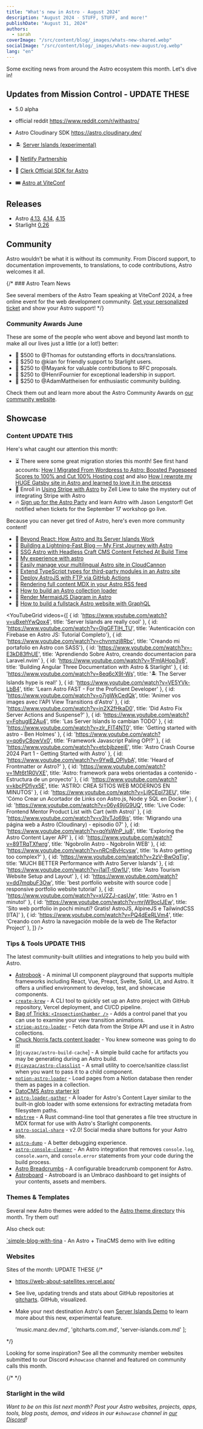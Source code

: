 ```yaml
---
title: "What's new in Astro - August 2024"
description: "August 2024 - STUFF, STUFF, and more!"
publishDate: "August 31, 2024"
authors:
  - sarah
coverImage: "/src/content/blog/_images/whats-new-shared.webp"
socialImage: "/src/content/blog/_images/whats-new-august/og.webp"
lang: "en"
---
```


Some exciting news from around the Astro ecosystem this month. Let's dive in!

## Updates from Mission Control - UPDATE THESE

- 5.0 alpha
- official reddit https://www.reddit.com/r/withastro/
- Astro Cloudinary SDK https://astro.cloudinary.dev/

- 🏝️ [Server Islands (experimental)](https://docs.astro.build/en/reference/configuration-reference/#experimentalserverislands)
- 🤝 [Netlify Partnership](https://astro.build/blog/netlify-official-deployment-partner/)
- 🔐 [Clerk Official SDK for Astro](https://clerk.com/changelog/2024-07-18-clerk-astro)
- 🎟️ [Astro at ViteConf](https://viteconf-2024.pages.dev/24/ecosystem/astro)

## Releases

- Astro [4.13](https://astro.build/blog/astro-4130/), [4.14](https://astro.build/blog/astro-4140/), [4.15](https://astro.build/blog/astro-4150/)
- Starlight [0.26](https://github.com/withastro/starlight/releases/tag/%40astrojs%2Fstarlight%400.26.0)

## Community

Astro wouldn’t be what it is without its community. From Discord support, to documentation improvements, to translations, to code contributions, Astro welcomes it all.

{/* ### Astro Team News

See several members of the Astro Team speaking at ViteConf 2024, a free online event for the web development community. [Get your personalized ticket](https://viteconf-2024.pages.dev/24/ecosystem/astro) and show your Astro support! */}

### Community Awards June

These are some of the people who went above and beyond last month to make all our lives just a little (or a lot!) better:

- 🌟 $500 to @Thomas for outstanding efforts in docs/translations.
- 🚀 $250 to @kian for friendly support to Starlight users.
- 🎈 $250 to @Mayank for valuable contributions to RFC proposals.
- 🎊 $250 to @HenriFournier for exceptional leadership in support.
- 🧁 $250 to @AdamMattheisen for enthusiastic community building.

Check them out and learn more about the Astro Community Awards on [our community website](https://community.astro.build).

## Showcase

### Content UPDATE THIS


Here's what caught our attention this month: 

- ⏳ There were some great migration stories this month! See first hand accounts: [How I Migrated From Wordpress to Astro: Boosted Pagespeed Scores to 100% and Cut 100% Hosting cost](https://devaradise.com/wordpress-to-static-website-astro/) and also [How  I rewrote my HUGE Gatsby site in Astro and learned to love it in the process](https://dunedinsound.com/blog/how_i_rewrote_my_huge_gatsby_site_in_astro_and_learned_to_love_it_in_the_process/)
- 👀 Enroll in [Using Stripe with Astro](https://magicaldevschool.com/courses/stripe/) by Zell Liew to take the mystery out of integrating Stripe with Astro
- 🔥 [Sign up for the Astro Party](https://astro.party/) and learn Astro with Jason Lengstorf! Get notified when tickets for the September 17 workshop go live.

Because you can never get tired of Astro, here's even more community content!

- 📄 [Beyond React: How Astro and Its Server Islands Work](https://thenewstack.io/how-astro-and-its-server-islands-compare-to-react-frameworks/)
- 📄 [Building a Lightning-Fast Blog — My First Journey with Astro](https://flavienbonvin.com/articles/building-a-lightning-fast-blog-my-first-journey-with-astro)
- 📄 [SSG Astro with Headless Craft CMS Content Fetched At Build Time](https://www.olets.dev/posts/ssg-astro-with-headless-craft-cms-content-fetched-at-build-time/)
- 📄 [My experience with astro](https://www.giannistolou.gr/blog/my-experience-with-astro)
- 📄 [Easily manage your multilingual Astro site in CloudCannon](https://cloudcannon.com/blog/easily-manage-your-multilingual-astro-site-in-cloudcannon/)
- 📄 [Extend TypeScript types for third-party modules in an Astro site](https://astro.party/extend-type-script-types-for-third-party-modules-in-an-astro-site-potdp)
- 📄 [Deploy AstroJS with FTP via GitHub Actions](https://glombardi.dev/posts/deploy-astrojs-with-ftp-via-github-actions/)
- 📄 [Rendering full content MDX in your Astro RSS feed](https://blog.damato.design/posts/astro-rss-mdx/)
- 📄 [How to build an Astro collection loader](https://nuro.dev/posts/how_to_build_an_astro_collection_loader/)
- 📄 [Render MermaidJS Diagram in Astro](https://mohhasbias.github.io/blog/render-mermaidjs-in-astro/)
- 📄 [How to build a fullstack Astro website with GraphQL](https://robkendal.co.uk/blog/how-to-build-astro-site-with-graphql/)


<YouTubeGrid
  videos={[
    { id: 'https://www.youtube.com/watch?v=uBxehYwQox4', title: 'Server Islands are really cool' },
    { id: 'https://www.youtube.com/watch?v=0lgGFTIH_TU', title: 'Autenticación con Firebase en Astro JS: Tutorial Completo'},
    { id: 'https://www.youtube.com/watch?v=chvnmzj8Rbc', title: 'Creando mi portafolio en Astro con SASS'},
    { id: 'https://www.youtube.com/watch?v=-E3kD83fhUE', title: 'Aprendiendo Sobre Astro, creando documentacion para Laravel.nvim' },
    { id: 'https://www.youtube.com/watch?v=1FmlAHop3v8', title: 'Building Angular Three Documentation with Astro & Starlight' },
    { id: 'https://www.youtube.com/watch?v=8eq6cX9I-Ws', title: '🏝️ The Server Islands hype is real!' },
    { id: 'https://www.youtube.com/watch?v=VE5YVk-LbB4', title: 'Learn Astro FAST - For the Proficient Developer' },
    { id: 'https://www.youtube.com/watch?v=o7jgWkCedQk', title: 'Animer vos images avec l\'API View Transitions d\'Astro' },
    { id: 'https://www.youtube.com/watch?v=in2X2fHkaD0', title: 'Did Astro Fix Server Actions and Suspense?' },
    { id: 'https://www.youtube.com/watch?v=FohuglE2Au4', title: 'Las Server Islands lo cambian TODO' },
    { id: 'https://www.youtube.com/watch?v=zlr_FlT4NT0', title: 'Getting started with astro - Ben Holmes' },
    { id: 'https://www.youtube.com/watch?v=qo6yC8owVx0', title: 'Framework Javascript Paling OP!?' },
    { id: 'https://www.youtube.com/watch?v=etcbjbzeeiE', title: 'Astro Crash Course 2024 Part 1 - Getting Started with Astro' },
    { id: 'https://www.youtube.com/watch?v=9YwB_OPIybA', title: 'Heard of Frontmatter or Astro?' },
    { id: 'https://www.youtube.com/watch?v=1Mt6t1R0VXE', title: 'Astro: framework para webs orientadas a contenido - Estructura de un proyecto' },
    { id: 'https://www.youtube.com/watch?v=kbcPDfiyx5E', title: 'ASTRO: CREA SITIOS WEB MODERNOS EN MINUTOS' },
    { id: 'https://www.youtube.com/watch?v=Lj9CEpl73EU', title: 'Cómo Crear un Acortador de Links con Astro.js, Node y SQL en Docker' },
    { id: 'https://www.youtube.com/watch?v=06y49jiG9UQ', title: 'Live Code: Frontend Mentor Product List with Cart (with Astro)' },
    { id: 'https://www.youtube.com/watch?v=v3IvTJo69is', title: 'Migrando una página web a Astro (Cloudinary) - episodio 07' },
    { id: 'https://www.youtube.com/watch?v=qoYsWnP_iu8', title: 'Exploring the Astro Content Layer API' },
    { id: 'https://www.youtube.com/watch?v=89TRqTXfwrg', title: 'Ngobrolin Astro - Ngobrolin WEB' },
    { id: 'https://www.youtube.com/watch?v=nRCnBvHcvsw', title: 'Is Astro getting too complex?' },
    { id: 'https://www.youtube.com/watch?v=2zV-BwOqTjg', title: 'MUCH BETTER Performance with Astro Server Islands' },
    { id: 'https://www.youtube.com/watch?v=j1alT-t0w1U', title: 'Astro Tourism Website Setup and Layout' },
    { id: 'https://www.youtube.com/watch?v=dd7mqbuF3Ow', title: 'best portfolio website with source code | responsive portfolio website tutorial' },
    { id: 'https://www.youtube.com/watch?v=xU2ZJ-casUw', title: 'Astro en 1 minuto!' },
    { id: 'https://www.youtube.com/watch?v=mrjW9ocIJEw', title: 'Sito web portfolio in pochi minuti? Gratis! AstroJS, AlpineJS e TailwindCSS [ITA]' },
    { id: 'https://www.youtube.com/watch?v=PQ4dEeRLVm4', title: 'Creando con Astro la navegación mobile de la web de The Refactor Project' },
  ]}
/> 

### Tips & Tools UPDATE THIS

The latest community-built utilities and integrations to help you build with Astro.

- [Astrobook](https://github.com/ocavue/astrobook) - A minimal UI component playground that supports multiple frameworks including React, Vue, Preact, Svelte, Solid, Lit, and Astro. It offers a unified environment to develop, test, and showcase components.
- [`create-krew`](https://github.com/Cspeisman/krew) - A CLI tool to quickly set up an Astro project with GitHub repository, Vercel deployment, and CI/CD pipeline.
- [Bag of Tricks: `<InspectionChamber />`](https://events-3bg.pages.dev/library/InspectionChamber/) - Adds a control panel that you can use to examine your view transition animations.
- [`stripe-astro-loader`](https://github.com/notrab/stripe-astro-loader) - Fetch data from the Stripe API and use it in Astro collections.
- [Chuck Norris facts content loader](https://gist.github.com/NuroDev/4957f92f957d6c26fff216cff4c082fa) - You knew someone was going to do it!
- [`@jcayzac/astro-build-cache`] - A simple build cache for artifacts you may be generating during an Astro build.
- [`@jcayzac/astro-classlist`](https://www.npmjs.com/package/@jcayzac/astro-classlist) - A small utility to coerce/sanitize class:list when you want to pass it to a child component.
- [`notion-astro-loader`](https://github.com/NotWoods/travel/tree/main/packages/notion-astro-loader) - Load pages from a Notion database then render them as pages in a collection.
- [DatoCMS Astro starter kit](https://www.datocms.com/marketplace/starters/astro-starter-kit)
- [`astro-loader-gather`](https://github.com/dustinlacewell/astro-loader-gather) - A loader for Astro's Content Layer similar to the built-in glob loader with some extensions for extracting metadata from filesystem paths.
- [`mdxtree`](https://github.com/mayneyao/mdxtree) - A Rust command-line tool that generates a file tree structure in MDX format for use with Astro's Starlight components.
- [`astro-social-share`](https://www.npmjs.com/package/astro-social-share) - v2.0! Social media share buttons for your Astro site.
- [`astro-dump`](https://www.npmjs.com/package/astro-dump) - A better debugging experience.
- [`astro-console-cleaner`](https://www.npmjs.com/package/astro-console-cleaner) - An Astro integration that removes `console.log`, `console.warn`, and `console.error` statements from your code during the build process.
- [Astro Breadcrumbs](https://docs.astro-breadcrumbs.kasimir.dev/) - A configurable breadcrumb component for Astro.
- [Astroboard](https://github.com/wpplumber/astroboard) - Astroboard is an Umbraco dashboard to get insights of your contents, assets and members.



### Themes & Templates

Several new Astro themes were added to the [Astro theme directory](https://astro.build/themes/) this month. Try them out!

<ThemeGrid date="2024-08-01" />

Also check out:

[`simple-blog-with-tina](https://github.com/Klrfl/simple-blog-with-tina) - An Astro + TinaCMS demo with live editing

### Websites

Sites of the month: UPDATE THESE
{/* 
- https://web-about-satellites.vercel.app/
- See live, updating trends and stats about GitHub repositories at [gitcharts](https://gitcharts.com/). GitHub, visualized.
- Make your next destination Astro's own [Server Islands Demo](https://server-islands.com) to learn more about this new, experimental feature.

  'music.manz.dev.md',
  'gitcharts.com.md',
  'server-islands.com.md'
]; 

<ShowcaseGridById ids={monthlySites} /> */}

Looking for some inspiration? See all the community member websites submitted to our Discord `#showcase` channel and featured on community calls this month.

{/* <MonthlyShowcaseGrid startDate="2024-08-01" endDate="2024-09-01" exclude={monthlySites} /> */}

<MonthlyShowcaseGrid startDate="2024-08-01" endDate="2024-09-01" />

### Starlight in the wild

<MonthlyShowcaseGrid starlight startDate="2024-08-01" endDate="2024-09-01" />

*Want to be on this list next month? Post your Astro websites, projects, apps, tools, blog posts, demos, and videos in our `#showcase` channel in [our Discord](https://astro.build/chat)!*
